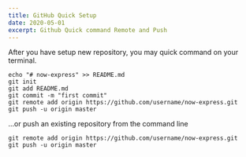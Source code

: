 ```yaml
---
title: GitHub Quick Setup
date: 2020-05-01
excerpt: Github Quick command Remote and Push
---
```


After you have setup new repository, you may quick command on your terminal.

```
echo "# now-express" >> README.md
git init
git add README.md
git commit -m "first commit"
git remote add origin https://github.com/username/now-express.git
git push -u origin master
```

…or push an existing repository from the command line
```
git remote add origin https://github.com/username/now-express.git
git push -u origin master
```

